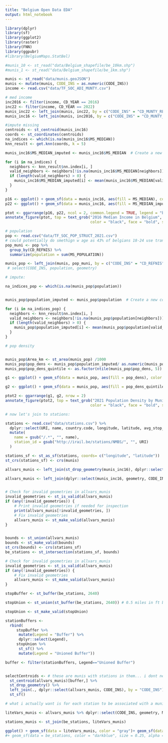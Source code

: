 ```yaml
---
title: "Belgium Open Data EDA"
output: html_notebook
---
```



```r
library(dplyr)
library(sf)
library(ggplot2)
library(raster)
library(FNN)
library(ggpubr)
#library(BelgiumMaps.StatBel)

```

```r
#munis_10 <- st_read("data/Belgium_shapefile/be_10km.shp")
#munis_1 <- st_read("data/Belgium_shapefile/be_1km.shp")

munis <- st_read("data/munis.geoJSON")
munis <- mutate(munis, CODE_INS = as.numeric(CODE_INS))
income <- read.csv("data/TF_SOC_ADI_MUNTY.csv")
```
```r
# med income
inc2016 <- filter(income, CD_YEAR == 2016)
inc22 <- filter(income, CD_YEAR == 2022)
munis_inc22 <- left_join(munis, inc22, by = c("CODE_INS" = "CD_MUNTY_REFNIS"))
munis_inc16 <- left_join(munis, inc2016, by = c("CODE_INS" = "CD_MUNTY_REFNIS")) 


```

```r
#impute missing
centroids <- st_centroid(munis_inc16)
coords <- st_coordinates(centroids)
na_indices <- which(is.na(munis_inc16$MS_MEDIAN))
knn_result <- get.knn(coords, k = 5)

munis_inc16$MS_MEDIAN_imputed <- munis_inc16$MS_MEDIAN  # Create a new column for imputed values

for (i in na_indices) {
  neighbors <- knn_result$nn.index[i, ]
  valid_neighbors <- neighbors[!is.na(munis_inc16$MS_MEDIAN[neighbors])]
  if (length(valid_neighbors) > 0) {
    munis_inc16$MS_MEDIAN_imputed[i] <- mean(munis_inc16$MS_MEDIAN[valid_neighbors], na.rm = TRUE)
  }
}

```

```r

p16 <- ggplot() + geom_sf(data = munis_inc16, aes(fill = MS_MEDIAN), color = NA) + ggtitle("Reported") + theme_void()+ scale_fill_continuous(name= "Median Income", breaks = c(10000, 20000, 30000), labels = c("10k", "20k", "30k"))
p22 <- ggplot() + geom_sf(data = munis_inc16, aes(fill = MS_MEDIAN_imputed),color=NA) + ggtitle("NAs Imputed by 5 NN Avg") + theme_void() + scale_fill_continuous(name= "Median Income", breaks = c(10000, 20000, 30000), labels = c("10k", "20k", "30k"))

ptot <- ggarrange(p16, p22, ncol = 2, common.legend = TRUE, legend = "bottom")
annotate_figure(ptot, top = text_grob("2016 Median Income in Belgium", 
                                      color = "black", face = "bold", size = 18))

```
```r
# population
pop <- read.csv("data/TF_SOC_POP_STRUCT_2021.csv")
# could potentially do smethign w age as 43% of belgians 18-24 use transit 3x/week, but maybe later
pop_muni <- pop %>%
  group_by(CD_REFNIS) %>%
  summarize(population = sum(MS_POPULATION))

munis_pop <- left_join(munis, pop_muni, by = c("CODE_INS" = "CD_REFNIS"))# %>%
 # select(CODE_INS, population, geometry)

# impute:

na_indices_pop <- which(is.na(munis_pop$population))


munis_pop$population_imputed <- munis_pop$population  # Create a new column for imputed values

for (i in na_indices_pop) {
  neighbors <- knn_result$nn.index[i, ]
  valid_neighbors <- neighbors[!is.na(munis_pop$population[neighbors])]
  if (length(valid_neighbors) > 0) {
    munis_pop$population_imputed[i] <- mean(munis_pop$population[valid_neighbors], na.rm = TRUE)
  }
}

# pop density


munis_pop$Area_km <- st_area(munis_pop) /1000
munis_pop$pop_dens <- munis_pop$population_imputed/ as.numeric(munis_pop$Area_km) 
munis_pop$pop_dens_quintile <- as.factor(ntile(munis_pop$pop_dens, 5))

g1 <- ggplot() + geom_sf(data = munis_pop, aes(fill = pop_dens), color = NA) + scale_fill_continuous(name = "People/ Km")+ theme_void() + ggtitle("Raw")

g2 <- ggplot() + geom_sf(data = munis_pop, aes(fill = pop_dens_quintile), color = NA) + scale_fill_discrete(name = "Population Density Quintile") +theme_void() + ggtitle("Quintile")

ptot2 <- ggarrange(g1, g2, nrow = 2)
annotate_figure(ptot2, top = text_grob("2021 Population Density by Municipalities in Belgium", 
                                      color = "black", face = "bold", size = 18))


```
```r
# now let's join to stations:

stations <- read.csv("data/stations.csv") %>%
  dplyr::select(URI, name, country.code, longitude, latitude, avg_stop_times) %>%
  mutate(
    name = gsub("/.*", "", name),
    station_id = gsub("http://irail.be/stations/NMBS/", "", URI)
  )

stations_sf <- st_as_sf(stations, coords= c("longitude", "latitude"))
st_crs(stations_sf) <- crs(munis)

allvars_munis <- left_join(st_drop_geometry(munis_inc16), dplyr::select(st_drop_geometry(munis_pop), pop_dens, pop_dens_quintile, Area_km, CODE_INS))

allvars_munis <- left_join(dplyr::select(munis_inc16, geometry, CODE_INS), allvars_munis)



```
```r
# Check for invalid geometries in allvars_munis
invalid_geometries <- st_is_valid(allvars_munis)
if (any(!invalid_geometries)) {
    # Print invalid geometries if needed for inspection
    print(allvars_munis[!invalid_geometries, ])
    # Fix invalid geometries
    allvars_munis <- st_make_valid(allvars_munis)
}


bounds <- st_union(allvars_munis)
bounds <- st_make_valid(bounds)
st_crs(bounds) <- crs(stations_sf)
be_stations <- st_intersection(stations_sf, bounds)
```


```r

# Check for invalid geometries in allvars_munis
invalid_geometries <- st_is_valid(allvars_munis)
if (any(!invalid_geometries)) {
    # Fix invalid geometries
    allvars_munis <- st_make_valid(allvars_munis)
}

stopBuffer <- st_buffer(be_stations, 2640)

stopUnion <- st_union(st_buffer(be_stations, 2640)) # 0.5 miles in ft because thats the unit of the CRS (use st_crs() to check)

stopUnion <- st_make_valid(stopUnion)

stationBuffers <- 
  rbind(
     stopBuffer %>%
      mutate(Legend = "Buffer") %>%
      dplyr::select(Legend),
     stopUnion %>%
      st_sf() %>%
      mutate(Legend = "Unioned Buffer"))

buffer <- filter(stationBuffers, Legend=="Unioned Buffer")


selectCentroids <- # these are munis with stations in them... i dont need this LOL
  st_centroid(allvars_munis)[buffer,] %>%
  st_drop_geometry() %>%
  left_join(., dplyr::select(allvars_munis, CODE_INS), by = "CODE_INS") %>%
  st_sf()

```
```r
# what i actually want is for each station to be associated with a municipality... so a spatial join LOL

liteVars_munis <- allvars_munis %>% dplyr::select(CODE_INS, geometry, MS_MEDIAN, MS_MEDIAN_imputed, pop_dens, pop_dens_quintile, Area_km)

stations_munis <- st_join(be_stations, liteVars_munis)

ggplot() + geom_sf(data = liteVars_munis, color = "gray")+ geom_sf(data = stations_munis, aes(color = MS_MEDIAN_imputed, size = pop_dens_quintile), alpha = 0.5) + theme_void() + scale_color_binned(name = "Median Income") + ggtitle("Belgian Train Stations by Municipal Population Density and Median Income") + scale_size_discrete(name = "Population Density Quintile") 
#+ geom_sf(data = be_stations, color = "darkblue", size = 0.25, alpha = 0.25) 

```



